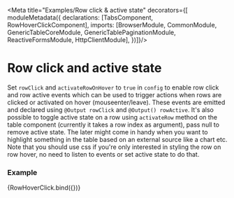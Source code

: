 

<Meta title="Examples/Row click & active state" decorators={[
  moduleMetadata({
    declarations: [TabsComponent, RowHoverClickComponent],
    imports: [BrowserModule, CommonModule, GenericTableCoreModule, GenericTablePaginationModule, ReactiveFormsModule, HttpClientModule],
  })]}/>

# Row click and active state

Set `rowClick` and `activateRowOnHover` to `true` in `config` to enable row click and row active events which can be used to trigger actions when rows are clicked or activated on hover (mouseenter/leave). These events are emitted and declared using `@Output rowClick` and `@Output() rowActive`. It's also possible to toggle active state on a row using `activateRow` method on the table component (currently it takes a row index as argument), pass null to remove active state. The later might come in handy when you want to highlight something in the table based on an external source like a chart etc. Note that you should use css if you're only interested in styling the row on row hover, no need to listen to events or set active state to do that.

### Example

<Story name="Row click & active state">
  {RowHoverClick.bind({})}
</Story>
